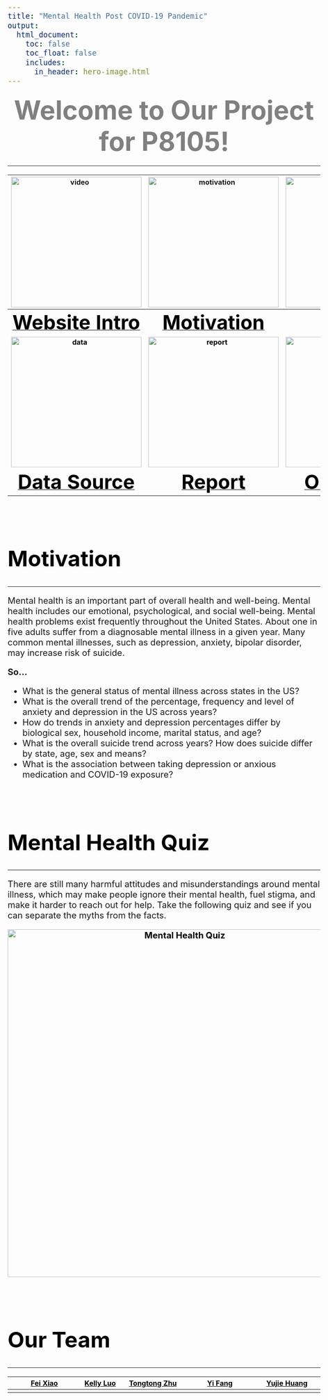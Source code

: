```yaml
---
title: "Mental Health Post COVID-19 Pandemic"
output: 
  html_document:
    toc: false
    toc_float: false
    includes: 
      in_header: hero-image.html
---
```

<style type="text/css">

.main-container {
  max-width: 80%;
  margin: auto;
}

h1.title {
  font-size: 60px;
  text-align: center;
  color: black;
  font-weight: bold;
}
h1 { 
  font-size: 50px;
  text-align: left;
  color: black;
  font-weight: bold;
}
body{ 
  font-size: 20px;
}
a{
  color: black;
  font-weight: bold;
}

</style>

<center><span style="color: grey; font-size:3em"><strong>Welcome to Our Project for P8105!</strong></span></center>

---

| ![video](image/utube.png){width=300, height=300} | ![motivation](image/1.jpg){width=300, height=300} | ![quiz](image/quiz.png){width=300, height=300} |
|:----------------------------------------:| :---------------------------------------:| :---------------------------------------:| 
| [<span style="font-size:45px">Website Intro</span>](#web) | [<span style="font-size:45px">Motivation</span>](#motivation) | [<span style="font-size:45px">Quiz</span>](#quiz) |
| [![data](image/3.jpg){width=300, height=300}](project_report.html)| [![report](image/report.png){width=300, height=300}](analysis/project_report.html) |[![team](image/team.jpg){width=300, height=300}](analysis/project_report.html)|
| [<span style="font-size:45px">Data Source</span>](data_process.html) |[<span style="font-size:45px">Report</span>](project_report.html) | [<span style="font-size:45px">Our Team</span>](#team) |

$\quad$
$\quad$


# Motivation {#motivation}

---

Mental health is an important part of overall health and well-being. Mental health includes our emotional, psychological, and social well-being. Mental health problems exist frequently throughout the United States. About one in five adults suffer from a diagnosable mental illness in a given year. Many common mental illnesses, such as depression, anxiety, bipolar disorder, may increase risk of suicide.


**So...**

* What is the general status of mental illness across states in the US?
* What is the overall trend of the percentage, frequency and level of anxiety and depression in the US across years?
* How do trends in anxiety and depression percentages differ by biological sex, household income, marital status, and age?
* What is the overall suicide trend across years? How does suicide differ by state, age, sex and means?
* What is the association between taking depression or anxious medication and COVID-19 exposure? 

$\quad$
$\quad$

# Mental Health Quiz {#quiz}

---

There are still many harmful attitudes and misunderstandings around mental illness, which may make people ignore their mental health, fuel stigma, and make it harder to reach out for help. Take the following quiz and see if you can separate the myths from the facts.
<p align="center">
  [![Mental Health Quiz](image/mental health quiz pics.png){length=650 width=800}](https://www.cdc.gov/mentalhealth/quiz/index.htm)
</p>


$\quad$
$\quad$

# Our Team {#team}

---


|[Fei Xiao](https://github.com/xiaof2) |[Kelly Luo](https://github.com/KellyLuo233)  |[Tongtong Zhu](https://github.com/TongtongZhu12) |[Yi Fang](https://github.com/yifang2605)   |[Yujie Huang](https://github.com/yh3429)|
|:-----------:| :-----:| :----------:|  :----------:|  :----------:| 
| | | | | |


